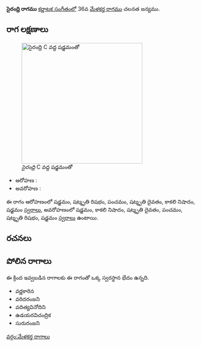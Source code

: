 {{Infobox ragam
	| name          	= సైరంధ్రి
	| synonym	    	= 
	| mela          	= 
	| chakra        	= 
	| janaka        	= 
	| type          	= ఔదవ
	| arohanam      	= {{svaraC|S|R3|P|D3|N3|S'}} 
	| avarohanam    	= {{svaraC|S'|N3|D3|P|R3|S}}
	| jeeva         	=
	| chhaya        	=
	| nyasa         	=
	| vishesha      	= 
	| equivalent  		= 
}}
{{కర్ణాటక సంగీత రాగాలు}}
'''సైరంధ్రి రాగము''' [[కర్ణాటక సంగీతం]]లో 36వ [[మేళకర్త రాగము]] చలనత జన్యము. 


==రాగ లక్షణాలు==
[[Image:sairandhri_kb2wiki.png|thumb|right|316px|''సైరంధ్రి'' C వద్ద షడ్జమంతో]]

* ఆరోహణ : {{svaraC|S|R3|P|D3|N3|S'}} 
* అవరోహణ : {{svaraC|S'|N3|D3|P|R3|S}}

ఈ రాగం ఆరోహణంలో షడ్జమం, షట్శృతి రిషభం, పంచమం, షట్శృతి దైవతం, కాకలి  నిషాదం, షడ్జమం [[స్వరాలు]], అవరోహణంలో షడ్జమం, కాకలి  నిషాదం, షట్శృతి దైవతం, పంచమం, షట్శృతి రిషభం, షడ్జమం [[స్వరాలు]] ఉంటాయి.

==రచనలు==



==పోలిన రాగాలు==
ఈ క్రింద ఇవ్వబడిన రాగాలకు ఈ రాగంతో ఒక్క స్వరస్థాన భేదం ఉన్నది.
* వర్ణకారిన
* వరిదరంజని
* వదిత్యవినోదిని
* ఉడయరవిచంద్రిక
* సురురంజని



[[వర్గం:మేళకర్త రాగాలు]]
